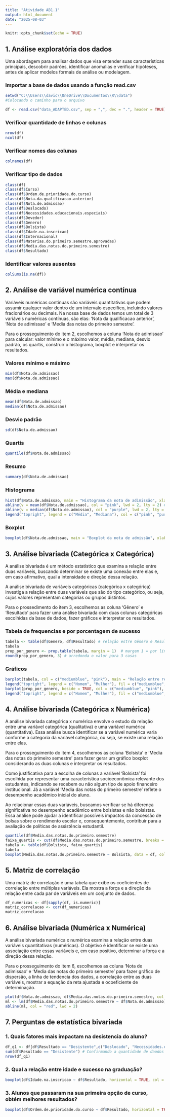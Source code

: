 ---
title: "Atividade AB1.1"
output: html_document
date: "2025-08-03"
---

```{r setup, include=FALSE}
knitr::opts_chunk$set(echo = TRUE)
```

## 1. Análise exploratória dos dados

Uma abordagem para analisar dados que visa entender suas características principais, descobrir padrões, identificar anomalias e verificar hipóteses, antes de aplicar modelos formais de análise ou modelagem.

### Importar a base de dados usando a função read.csv

```{r}
setwd("C:\\Users\\davic\\OneDrive\\Documentos\\R\\data")
#Colocando o caminho para o arquivo

df <- read.csv("data_ADAPTED.csv", sep = ",", dec = ".", header = TRUE)

```
 
### Verificar quantidade de linhas e colunas

```{r}
nrow(df)
ncol(df)
```

### Verificar nomes das colunas

```{r}
colnames(df)
```

### Verificar tipo de dados

```{r}
class(df)
class(df$Curso)
class(df$Ordem.de.prioridade.do.curso)
class(df$Nota.da.qualificacao.anterior)
class(df$Nota.de.admissao)
class(df$Deslocado)
class(df$Necessidades.educacionais.especiais)
class(df$Devedor)
class(df$Genero)
class(df$Bolsista)
class(df$Idade.na.inscricao)
class(df$Internacional)
class(df$Materias.do.primeiro.semestre.aprovadas)
class(df$Media.das.notas.do.primeiro.semestre)
class(df$Resultado)
```

### Identificar valores ausentes

```{r}
colSums(is.na(df))
```


## 2. Análise de variável numérica contínua

Variáveis numéricas contínuas são variáveis quantitativas que podem assumir qualquer valor dentro de um intervalo específico, incluindo valores fracionários ou decimais.
Na nossa base de dados temos um total de 3 variáveis numéricas contínuas, são elas: 'Nota da qualificacao anterior', 'Nota de adimissao' e 'Media das notas do primeiro semestre'.

Para o prosseguimento do item 2, escolhemos a coluna 'Nota de adimissao' para calcular: valor mínimo e o máximo valor, média, mediana, desvio padrão, os quartis, construir o histograma, boxplot e interpretar os resultados.

### Valores mínimo e máximo

```{r}
min(df$Nota.de.admissao)
max(df$Nota.de.admissao)
```

### Média e mediana

```{r}
mean(df$Nota.de.admissao)
median(df$Nota.de.admissao)
```


### Desvio padrão
```{r}
sd(df$Nota.de.admissao)
```

### Quartis

```{r}
quantile(df$Nota.de.admissao)
```

### Resumo

```{r}
summary(df$Nota.de.admissao)
```

### Histograma

```{r}
hist(df$Nota.de.admissao, main = "Histograma da nota de adimissão", xlab = "Nota de adimissão", ylab = "Frequência", col = "mediumblue", xlim = c(80, 200), ylim = c(0, 1000))
abline(v = mean(df$Nota.de.admissao), col = "pink", lwd = 2, lty = 2) # Linha que marca a média
abline(v = median(df$Nota.de.admissao), col = "purple", lwd = 2, lty = 2) # Linha que marca a mediana
legend("topright", legend = c("Média", "Mediana"), col = c("pink", "purple"), lwd = 2, lty = c(2, 2))
```

### Boxplot

```{r}
boxplot(df$Nota.de.admissao, main = "Boxplot da nota de admissão", xlab = "Nota de admissão", ylim = c(90, 200), col = "mediumblue", horizontal = TRUE) 
```

## 3. Análise bivariada (Categórica x Categórica)

A análise bivariada é um método estatístico que examina a relação entre duas variáveis, buscando determinar se existe uma conexão entre elas e, em caso afirmativo, qual a intensidade e direção dessa relação.

A análise bivariada de variáveis categóricas (categórica x categórica) investiga a relação entre duas variáveis que são do tipo categórico, ou seja, cujos valores representam categorias ou grupos distintos. 

Para o prossedimento do item 3, escolhemos as coluna 'Gênero' e 'Resultado' para fazer uma análise bivariada com duas colunas categóricas escolhidas da base de dados,
fazer gráficos e interpretar os resultados.

### Tabela de frequencias e por porcentagem de sucesso

```{r}
tabela <- table(df$Genero, df$Resultado) # relação estre Gênero e Resultado
tabela
prop_por_genero <- prop.table(tabela, margin = 1)  # margem 1 = por linha (gênero)
round(prop_por_genero, 3) # arredonda o valor para 3 casas
```

### Gráficos
```{r}
barplot(tabela, col = c("mediumblue", "pink"), main = "Relação entre resultado por quantidade de homens e mulheres", xlab = "Gênero", ylab = "Quantidade", ylim = c(0, 2500))
legend("topright", legend = c("Homem", "Mulher"), fil = c("mediumblue", "pink"))
barplot(prop_por_genero, beside = TRUE, col = c("mediumblue", "pink"), main = "Proporção dos Resultados por Gênero", xlab = "Gênero", ylab = "Proporção", ylim = c(0, 0.7))
legend("topright", legend = c("Homem", "Mulher"), fil = c("mediumblue", "pink"))
```

## 4. Análise bivariada (Categórica x Numérica)

A análise bivariada categórica x numérica envolve o estudo da relação entre uma variável categórica (qualitativa) e uma variável numérica (quantitativa). Essa análise busca identificar se a variável numérica varia conforme a categoria da variável categórica, ou seja, se existe uma relação entre elas.

Para o prosseguimento do item 4, escolhemos as coluna 'Bolsista' e 'Media das notas do primeiro semestre' para fazer gerar um gráfico boxplot considerando as duas colunas e interpretar os resultados.

Como justificativa para a escolha de colunas a variável 'Bolsista' foi escolhida por representar uma característica socioeconômica relevante dos estudantes, indicando se recebem ou não algum tipo de apoio financeiro institucional. Já a variável 'Media das notas do primeiro semestre' reflete o desempenho acadêmico inicial do aluno.

Ao relacionar essas duas variáveis, buscamos verificar se há diferença significativa no desempenho acadêmico entre bolsistas e não bolsistas. Essa análise pode ajudar a identificar possíveis impactos da concessão de bolsas sobre o rendimento escolar e, consequentemente, contribuir para a avaliação de políticas de assistência estudantil.

```{r}
quantile(df$Media.das.notas.do.primeiro.semestre)
faixa_quartis <- cut(df$Media.das.notas.do.primeiro.semestre, breaks = quantile(df$Media.das.notas.do.primeiro.semestre, probs = seq(0, 1, 0.25)), include.lowest = TRUE, labels = c("[0, 11)", "[11, 12.28)", "[12.28, 13.4)", "[13.4, 18.87]"))
tabela <- table(df$Bolsista, faixa_quartis)
tabela
boxplot(Media.das.notas.do.primeiro.semestre ~ Bolsista, data = df, col = c("red", "green"), main = "Desempenho de Bolsistas e Não Bolsistas", ylab = "Bolsista", xlab = "Média das notas do primeiro semestre", horizontal = TRUE)
```

## 5. Matriz de correlação

Uma matriz de correlação é uma tabela que exibe os coeficientes de correlação entre múltiplas variáveis. Ela mostra a força e a direção da relação entre cada par de variáveis em um conjunto de dados.

```{r}
df_numericas <- df[sapply(df, is.numeric)]
matriz_correlacao <- cor(df_numericas)
matriz_correlacao
```

## 6. Análise bivariada (Numérica x Numérica)

A análise bivariada numérica x numérica examina a relação entre duas variáveis quantitativas (numéricas). O objetivo é identificar se existe uma associação entre essas variáveis e, em caso positivo, determinar a força e a direção dessa relação.

Para o prosseguimento do item 6, escolhemos as coluna 'Nota de adimissao' e 'Media das notas do primeiro semestre' para fazer gráfico de dispersão, a linha de tendencia dos dados, a correlação entre as duas variáveis, mostrar a equação da reta ajustada e ocoeficiente de determinação.

```{r}
plot(df$Nota.de.admissao, df$Media.das.notas.do.primeiro.semestre, col = "mediumblue", pch = 19, xlab = "Notas de admissão", ylab = "Média das notas do primeiro período", main = "Desempenho no primeiro período em relação a nota de adimissão")
ml <- lm(df$Media.das.notas.do.primeiro.semestre ~ df$Nota.de.admissao)
abline(ml, col = "red", lwd = 2)
```


## 7. Perguntas de estatística bivariada

### 1. Quais fatores mais impactam na desistencia do aluno?

```{r}
df_q1 <- df[df$Resultado == "Desistente",c("Deslocado", "Necessidades.educacionais.especiais", "Devedor", "Bolsista", "Materias.do.primeiro.semestre.aprovadas")]
sum(df$Resultado == "Desistente") # Confirmando a quantidade de daodos
nrow(df_q1)
```

### 2. Qual a relação entre idade e sucesso na graduação?

```{r}
boxplot(df$Idade.na.inscricao ~ df$Resultado, horizontal = TRUE, col = c("red", "mediumblue", "green"), xlab = "Idade na inscrição", ylab = "Resuldado", main = "Relação entre idade na incrição e Resultado")
```

### 3. Alunos que passaram na sua primeira opção de curso, obtém melhores resultados?

```{r}
boxplot(df$Ordem.de.prioridade.do.curso ~ df$Resultado, horizontal = TRUE)
```
